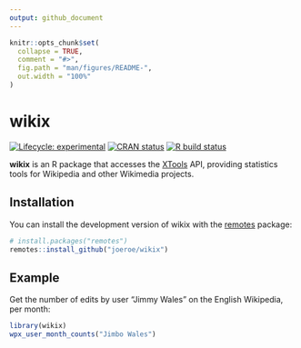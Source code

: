 ```yaml
---
output: github_document
---
```


<!-- README.md is generated from README.Rmd. Please edit that file -->

```r
knitr::opts_chunk$set(
  collapse = TRUE,
  comment = "#>",
  fig.path = "man/figures/README-",
  out.width = "100%"
)
```

# wikix

<!-- badges: start -->
[![Lifecycle:
experimental](https://img.shields.io/badge/lifecycle-experimental-orange.svg)](https://www.tidyverse.org/lifecycle/#experimental)
[![CRAN
status](https://www.r-pkg.org/badges/version/wikix)](https://CRAN.R-project.org/package=wikix)
[![R build
status](https://github.com/joeroe/wikix/workflows/R-CMD-check/badge.svg)](https://github.com/joeroe/wikix/actions)
<!-- badges: end -->

**wikix** is an R package that accesses the [XTools](https://xtools.wmflabs.org/) API, providing statistics tools for Wikipedia and other Wikimedia projects.

## Installation

You can install the development version of wikix with the [remotes](https://remotes.r-lib.org/) package:

``` r
# install.packages("remotes")
remotes::install_github("joeroe/wikix")
```

## Example

Get the number of edits by user "Jimmy Wales" on the English Wikipedia, per month:

```r
library(wikix)
wpx_user_month_counts("Jimbo Wales")
```

